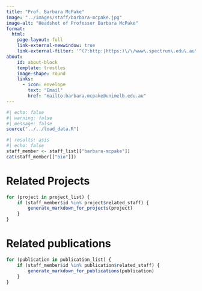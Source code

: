 ```yaml
---
title: "Prof. Barbara McPake"
image: "../images/staff/barbara-mcpake.jpg"
image-alt: "Headshot of Professor Barbara McPake"
format:
  html:
    page-layout: full
    link-external-newwindow: true
    link-external-filter: '^(?:http:|https:)\/\/www\.spectrum\.edu\.au\/custom'
about:
    id: about-block
    template: trestles
    image-shape: round
    links:
      - icon: envelope
        text: "Email"
        href: "mailto:barbara.mcpake@unimelb.edu.au"
---
```

   
```r
#| echo: false
#| warning: false
#| message: false
source("../../load_data.R")
```
::: {#about-block}

```r
#| results: asis
#| echo: false
staff_member <- staff_list[["barbara-mcpake"]]
cat(staff_member[["bio"]])

```

:::

# Related Projects

```r
for (project in project_list) {
    if (staff_member$id %in% project$related_staff) {
        generate_markdown_for_projects(project)
    }
}
```

# Related publications

```r
for (publication in publication_list) {
    if (staff_member$id %in% publication$related_staff) {
        generate_markdown_for_publications(publication)
    }
}
```
